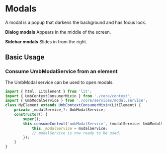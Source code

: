 # Modals

A modal is a popup that darkens the background and has focus lock.

**Dialog modals**
Appears in the middle of the screen.

**Sidebar modals**
Slides in from the right.

## Basic Usage

### Consume UmbModalService from an element

The UmbModal service can be used to open modals.

```ts
import { html, LitElement } from 'lit';
import { UmbContextConsumerMixin } from './core/context';
import { UmbModalService } from './core/services/modal.service';
class MyElement extends UmbContextConsumerMixin(LitElement) {
	private _modalService_?: UmbModalService;
	constructor() {
		super();
		this.consumeContext('umbModalService', (modalService: UmbModalService) => {
			this._modalService = modalService;
			// modalService is now ready to be used.
		});
	}
}
```
